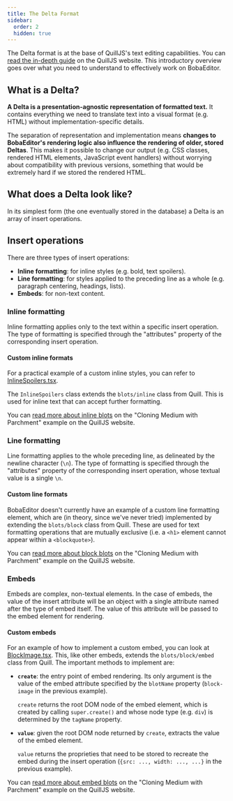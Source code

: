 ```yaml
---
title: The Delta Format
sidebar:
  order: 2
  hidden: true
---
```


The Delta format is at the base of QuillJS's text editing capabilities. You can
[read the in-depth guide](https://quilljs.com/docs/delta/) on the QuillJS
website. This introductory overview goes over what you need to understand to
effectively work on BobaEditor.

## What is a Delta?

**A Delta is a presentation-agnostic representation of formatted text.** It
contains everything we need to translate text into a visual format (e.g. HTML)
without implementation-specific details.

The separation of representation and implementation means **changes to
BobaEditor's rendering logic also influence the rendering of older, stored
Deltas**. This makes it possible to change our output (e.g. CSS classes,
rendered HTML elements, JavaScript event handlers) without worrying about
compatibility with previous versions, something that would be extremely hard if
we stored the rendered HTML.

## What does a Delta look like?

In its simplest form (the one eventually stored in the database) a Delta is an
array of insert operations.


## Insert operations

There are three types of insert operations:

- **Inline formatting**: for inline styles (e.g. bold, text spoilers).
- **Line formatting**: for styles applied to the preceding line as a whole (e.g.
  paragraph centering, headings, lists).
- **Embeds**: for non-text content.

### Inline formatting

Inline formatting applies only to the text within a specific insert operation.
The type of formatting is specified through the "attributes" property of the
corresponding insert operation.


#### Custom inline formats

For a practical example of a custom inline styles, you can refer to
[InlineSpoilers.tsx](https://github.com/BobaBoard/boba-editor/blob/master/src/custom-nodes/InlineSpoilers.ts).

The `InlineSpoilers` class extends the `blots/inline` class from Quill. This is
used for inline text that can accept further formatting.

You can
[read more about inline blots](https://quilljs.com/guides/cloning-medium-with-parchment/#basic-formatting)
on the "Cloning Medium with Parchment" example on the QuillJS website.

### Line formatting

Line formatting applies to the whole preceding line, as delineated by the
newline character (`\n`). The type of formatting is specified through the
"attributes" property of the corresponding insert operation, whose textual value
is a single `\n`.


#### Custom line formats

BobaEditor doesn't currently have an example of a custom line formatting
element, which are (in theory, since we've never tried) implemented by extending
the `blots/block` class from Quill. These are used for text formatting
operations that are mutually exclusive (i.e. a `<h1>` element cannot appear
within a `<blockquote>`).

You can
[read more about block blots](https://quilljs.com/guides/cloning-medium-with-parchment/#blockquote-and-headers)
on the "Cloning Medium with Parchment" example on the QuillJS website.

### Embeds

Embeds are complex, non-textual elements. In the case of embeds, the value of
the insert attribute will be an object with a single attribute named after the
type of embed itself. The value of this attribute will be passed to the embed
element for rendering.


#### Custom embeds

For an example of how to implement a custom embed, you can look at
[BlockImage.tsx](https://github.com/BobaBoard/boba-editor/blob/master/src/custom-nodes/BlockImage.ts).
This, like other embeds, extends the `blots/block/embed` class from Quill. The
important methods to implement are:

- **`create`**: the entry point of embed rendering. Its only argument is the
  value of the embed attribute specified by the `blotName` property
  (`block-image` in the previous example).

  `create` returns the root DOM node of the embed element, which is created by
  calling `super.create()` and whose node type (e.g. `div`) is determined by the
  `tagName` property.

- **`value`**: given the root DOM node returned by `create`, extracts the value
  of the embed element.

  `value` returns the proprieties that need to be stored to recreate the embed
  during the insert operation (`{src: ..., width: ..., ...}` in the previous
  example).

You can
[read more about embed blots](https://quilljs.com/guides/cloning-medium-with-parchment/#images)
on the "Cloning Medium with Parchment" example on the QuillJS website.
